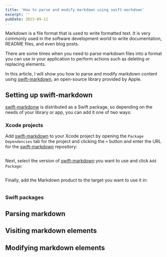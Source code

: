 ```yaml
---
title: 'How to parse and modify markdown using swift-markdown'
excerpt: ''
pubDate: 2023-09-12
---
```


Markdown is a file format that is used to write formatted text. It is very commonly used in the software development world to write documentation, README files, and even blog posts.

There are some times when you need to parse markdown files into a format you can use in your application to perform actions such as deleting or replacing elements.

In this article, I will show you how to parse and modify markdown content using [swift-markdown](), an open-source library provided by Apple.

## Setting up swift-markdown

[swift-markdonw]() is distributed as a Swift package, so depending on the needs of your library or app, you can add it one of two ways:

### Xcode projects

Add [swift-markdown]() to your Xcode project by opening the `Package Dependencies` tab for the project and clicking the `+` button and enter the URL for the [swift-markdown]() repository:

![]()

Next, select the version of [swift-markdown]() you want to use and click `Add Package`:

![]()

Finally, add the Markdown product to the target you want to use it in:

![]()

### Swift packages

## Parsing markdown

## Visiting markdown elements

## Modifying markdown elements
